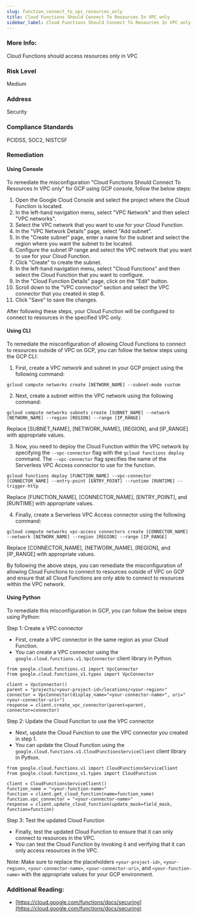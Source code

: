 ```yaml
---
slug: function_connect_to_vpc_resources_only
title: Cloud Functions Should Connect To Resources In VPC only
sidebar_label: Cloud Functions Should Connect To Resources In VPC only
---
```


### More Info:

Cloud Functions should access resources only in VPC

### Risk Level

Medium

### Address

Security

### Compliance Standards

PCIDSS, SOC2, NISTCSF

### Remediation

#### Using Console

To remediate the misconfiguration "Cloud Functions Should Connect To Resources In VPC only" for GCP using GCP console, follow the below steps:

1. Open the Google Cloud Console and select the project where the Cloud Function is located.
2. In the left-hand navigation menu, select "VPC Network" and then select "VPC networks".
3. Select the VPC network that you want to use for your Cloud Function.
4. In the "VPC Network Details" page, select "Add subnet".
5. In the "Create subnet" page, enter a name for the subnet and select the region where you want the subnet to be located.
6. Configure the subnet IP range and select the VPC network that you want to use for your Cloud Function.
7. Click "Create" to create the subnet.
8. In the left-hand navigation menu, select "Cloud Functions" and then select the Cloud Function that you want to configure.
9. In the "Cloud Function Details" page, click on the "Edit" button.
10. Scroll down to the "VPC connector" section and select the VPC connector that you created in step 6.
11. Click "Save" to save the changes.

After following these steps, your Cloud Function will be configured to connect to resources in the specified VPC only.

#### Using CLI

To remediate the misconfiguration of allowing Cloud Functions to connect to resources outside of VPC on GCP, you can follow the below steps using the GCP CLI:

1. First, create a VPC network and subnet in your GCP project using the following command:

```
gcloud compute networks create [NETWORK_NAME] --subnet-mode custom
```

2. Next, create a subnet within the VPC network using the following command:

```
gcloud compute networks subnets create [SUBNET_NAME] --network [NETWORK_NAME] --region [REGION] --range [IP_RANGE]
```

Replace [SUBNET_NAME], [NETWORK_NAME], [REGION], and [IP_RANGE] with appropriate values.

3. Now, you need to deploy the Cloud Function within the VPC network by specifying the `--vpc-connector` flag with the `gcloud functions deploy` command. The `--vpc-connector` flag specifies the name of the Serverless VPC Access connector to use for the function. 

```
gcloud functions deploy [FUNCTION_NAME] --vpc-connector [CONNECTOR_NAME] --entry-point [ENTRY_POINT] --runtime [RUNTIME] --trigger-http
```

Replace [FUNCTION_NAME], [CONNECTOR_NAME], [ENTRY_POINT], and [RUNTIME] with appropriate values.

4. Finally, create a Serverless VPC Access connector using the following command:

```
gcloud compute networks vpc-access connectors create [CONNECTOR_NAME] --network [NETWORK_NAME] --region [REGION] --range [IP_RANGE]
```

Replace [CONNECTOR_NAME], [NETWORK_NAME], [REGION], and [IP_RANGE] with appropriate values.

By following the above steps, you can remediate the misconfiguration of allowing Cloud Functions to connect to resources outside of VPC on GCP and ensure that all Cloud Functions are only able to connect to resources within the VPC network.

#### Using Python

To remediate this misconfiguration in GCP, you can follow the below steps using Python:

Step 1: Create a VPC connector
- First, create a VPC connector in the same region as your Cloud Function.
- You can create a VPC connector using the `google.cloud.functions.v1.VpcConnector` client library in Python.

```
from google.cloud.functions.v1 import VpcConnector
from google.cloud.functions_v1.types import VpcConnector

client = VpcConnector()
parent = "projects/<your-project-id>/locations/<your-region>"
connector = VpcConnector(display_name="<your-connector-name>", uri="<your-connector-uri>")
response = client.create_vpc_connector(parent=parent, connector=connector)
```

Step 2: Update the Cloud Function to use the VPC connector
- Next, update the Cloud Function to use the VPC connector you created in step 1.
- You can update the Cloud Function using the `google.cloud.functions.v1.CloudFunctionsServiceClient` client library in Python.

```
from google.cloud.functions.v1 import CloudFunctionsServiceClient
from google.cloud.functions_v1.types import CloudFunction

client = CloudFunctionsServiceClient()
function_name = "<your-function-name>"
function = client.get_cloud_function(name=function_name)
function.vpc_connector = "<your-connector-name>"
response = client.update_cloud_function(update_mask=field_mask, function=function)
```

Step 3: Test the updated Cloud Function
- Finally, test the updated Cloud Function to ensure that it can only connect to resources in the VPC.
- You can test the Cloud Function by invoking it and verifying that it can only access resources in the VPC.

Note: Make sure to replace the placeholders `<your-project-id>`, `<your-region>`, `<your-connector-name>`, `<your-connector-uri>`, and `<your-function-name>` with the appropriate values for your GCP environment.


### Additional Reading:

- [https://cloud.google.com/functions/docs/securing](https://cloud.google.com/functions/docs/securing) 

